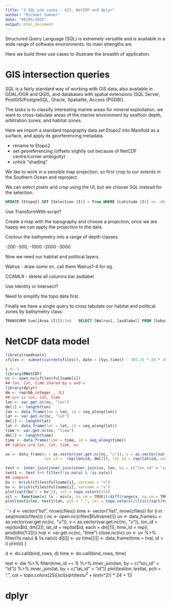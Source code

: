 ```yaml
---
title: "3 SQL use cases - GIS, NetCDF and dplyr"
author: "Michael Sumner"
date: "09/05/2015"
output: html_document
---
```


Structured Query Language (SQL) is extremely versatile and is available in a wide
range of software environments. Its main strengths are 

Here we build three use cases to illustrate the breadth of application. 

# GIS intersection queries

SQL is a fairly standard way of working with GIS data, also available in GDAL/OGR and QGIS, and databases with spatial extensions (SQL Server, PostGIS/PostgreSQL, Oracle, Spatialite, Access (PGDB)). 

The tasks is to classify interesting marine areas for mineral exploitation, we want to cross-tabulate areas of the marine environment by seafloor depth, arbitration zones, and habitat zones. 

Here we import a standard topography data set Etopo2 into Manifold as a surface, and apply its georferencing metadata. 

- rename to Etopo2
- set georeferencing (offsets slightly out because of NetCDF centre/corner ambiguity)
- untick "shading"

We like to work in a sensible map projection, so first crop to our extents in the Southern Ocean and reproject. 

We can select pixels and crop using the UI, but we choose SQL instead for the selection. 

```sql
UPDATE [Etopo2] SET [Selection (I)] = True WHERE [Latitude (I)] <= -40; 
```

Use TransformWith script?


Create a map with the topography and choose a projection, once we are happy we can apply the projection to the data. 

Contour the bathymetry into a range of depth classes. 

-200
-500, 
-1000
-2000
-3000

Now we need our habitat and political layers. 

Walrus - draw some on, call them Walrus1-4 for eg.

CCAMLR - delete all columns bar asdlabel


Use Identity or Intersect?

Need to simplify the topo data first.

Finally we have a single query to cross tabulate our habitat and political zones by bathymetry class: 

```sql
TRANSFORM Sum([Area (I)])/1e6   SELECT [Walrus], [asdlabel] FROM [Subareas Drawing 3] GROUP BY [Walrus], [asdlabel]  PIVOT [Depth] 
```

# NetCDF data model

```r
library(raadtools)
cfiles <- subset(currentsfiles(), date > (Sys.time() - 365.25 * 24 * 3600))

i <- 1
library(RNetCDF)
nc <- open.nc(cfiles$fullname[i])
## lon, lat, time shared by u and v
library(dplyr)
dm <- rep(NA_integer_, 3L)
## u/v is lon, lat, time
lon <- var.get.nc(nc, "lon")
dm[1] <- length(lon)
lon <- data_frame(lon = lon, id = seq_along(lon))
lat <- var.get.nc(nc, "lat")
dm[2] <- length(lat)
lat <- data_frame(lat = lat, id = seq_along(lat))
time <- var.get.nc(nc, "time")
dm[3] <- length(time)
time <- data_frame(time = time, id = seq_along(time))
## tables are lon, lat, time, uv

uv <- data_frame(u = as.vector(var.get.nc(nc, "u")), v = as.vector(var.get.nc(nc, "v")), 
                 lon_id =  rep(lon$id, dm[2]), lat_id = rep(lat$id, each = dm[1]),  time_id = rep(i, prod(dm[1:2])))

test <- inner_join(inner_join(inner_join(uv, lon, by = c("lon_id" = "id")), lat, by = c("lat_id" = "id")), time, by = c("time_id" = "id"))
test1 <- test %>% filter(!is.na(u) & !is.na(v))
## compare
bu <- brick(cfiles$fullname[i], varname = "u")
bv <- brick(cfiles$fullname[i], varname = "v")
plot(sqrt(bu^2 + bv^2), col = topo.colors(25))
scl <- function(x) (x - min(x, na.rm = TRUE))/diff(range(x, na.rm = TRUE))
plot(test1$lon, test1$lat, pch = ".", col = topo.colors(25)[scl(sqrt(test1$u^2 + test1$v^2)) * 24 + 1])


```

```r
d <- vector("list", nrow(cfiles))
time <- vector("list", nrow(cfiles))
for (i in seq(nrow(cfiles))) {
  nc <- open.nc(cfiles$fullname[i])
  uv <- data_frame(u = as.vector(var.get.nc(nc, "u")), v = as.vector(var.get.nc(nc, "v")), 
                 lon_id =  rep(lon$id, dm[2]), lat_id = rep(lat$id, each = dm[1]),  time_id = rep(i, prod(dm[1:2])))
  tval <- var.get.nc(nc, "time")
  close.nc(nc)
  uv <- uv %>% filter(!is.na(u) & !is.na(v))
  d[[i]] <- uv
  time[[i]] <-  data_frame(time = tval, id = i)
  print(i)
}

d <- do.call(bind_rows, d)
time <- do.call(bind_rows, time)

test <- dw %>% filter(time_id == 1) %>%  inner_join(lon, by = c("lon_id" = "id")) %>% inner_join(lat, by = c("lat_id" = "id"))
plot(test$lon, test$lat, pch = ".", col = topo.colors(25)[scl(sqrt(test$u^2 + test$v^2)) * 24 + 1])

# dplyr
